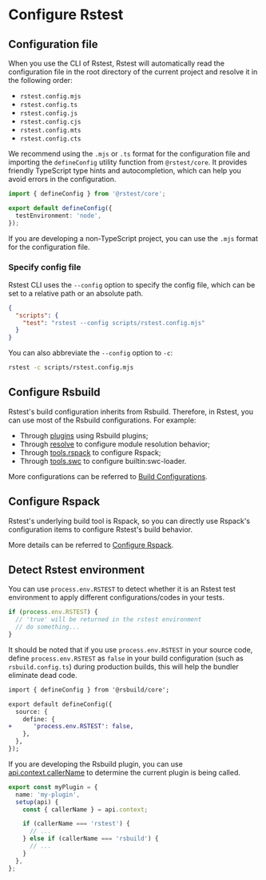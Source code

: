 # Configure Rstest

## Configuration file

When you use the CLI of Rstest, Rstest will automatically read the configuration file in the root directory of the current project and resolve it in the following order:

- `rstest.config.mjs`
- `rstest.config.ts`
- `rstest.config.js`
- `rstest.config.cjs`
- `rstest.config.mts`
- `rstest.config.cts`

We recommend using the `.mjs` or `.ts` format for the configuration file and importing the `defineConfig` utility function from `@rstest/core`. It provides friendly TypeScript type hints and autocompletion, which can help you avoid errors in the configuration.

```ts title="rstest.config.ts"
import { defineConfig } from '@rstest/core';

export default defineConfig({
  testEnvironment: 'node',
});
```

If you are developing a non-TypeScript project, you can use the `.mjs` format for the configuration file.

### Specify config file

Rstest CLI uses the `--config` option to specify the config file, which can be set to a relative path or an absolute path.

```json title="package.json"
{
  "scripts": {
    "test": "rstest --config scripts/rstest.config.mjs"
  }
}
```

You can also abbreviate the `--config` option to `-c`:

```bash
rstest -c scripts/rstest.config.mjs
```

## Configure Rsbuild

Rstest's build configuration inherits from Rsbuild. Therefore, in Rstest, you can use most of the Rsbuild configurations. For example:

- Through [plugins](/config/#plugins) using Rsbuild plugins;
- Through [resolve](/config/build/resolve) to configure module resolution behavior;
- Through [tools.rspack](/config/build/tools#toolsrspack) to configure Rspack;
- Through [tools.swc](/config/build/tools#toolsswc) to configure builtin:swc-loader.

More configurations can be referred to [Build Configurations](/config/#build-configurations).

## Configure Rspack

Rstest's underlying build tool is Rspack, so you can directly use Rspack's configuration items to configure Rstest's build behavior.

More details can be referred to [Configure Rspack](https://rsbuild.rs/guide/configuration/rspack).

## Detect Rstest environment

You can use `process.env.RSTEST` to detect whether it is an Rstest test environment to apply different configurations/codes in your tests.

```ts
if (process.env.RSTEST) {
  // 'true' will be returned in the rstest environment
  // do something...
}
```

It should be noted that if you use `process.env.RSTEST` in your source code, define `process.env.RSTEST` as `false` in your build configuration (such as `rsbuild.config.ts`) during production builds, this will help the bundler eliminate dead code.

```diff title=rsbuild.config.ts
import { defineConfig } from '@rsbuild/core';

export default defineConfig({
  source: {
    define: {
+      'process.env.RSTEST': false,
    },
  },
});
```

If you are developing the Rsbuild plugin, you can use [api.context.callerName](https://rsbuild.rs/api/javascript-api/instance#contextcallername) to determine the current plugin is being called.

```ts
export const myPlugin = {
  name: 'my-plugin',
  setup(api) {
    const { callerName } = api.context;

    if (callerName === 'rstest') {
      // ...
    } else if (callerName === 'rsbuild') {
      // ...
    }
  },
};
```
